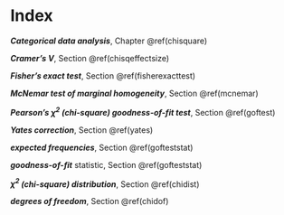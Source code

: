 # Index{-}

***Categorical data analysis***, Chapter \@ref(chisquare)

***Cramer's  $V$***, Section \@ref(chisqeffectsize)

***Fisher's exact test***, Section \@ref(fisherexacttest)

***McNemar test of marginal homogeneity***, Section \@ref(mcnemar)

***Pearson's $\chi^2$ (chi-square) goodness-of-fit test***, Section \@ref(goftest)

***Yates correction***, Section \@ref(yates)

***expected frequencies***, Section \@ref(gofteststat)

***goodness-of-fit*** statistic, Section \@ref(gofteststat)

***$\chi^2$ (chi-square) distribution***, Section \@ref(chidist)

***degrees of freedom***, Section \@ref(chidof)

